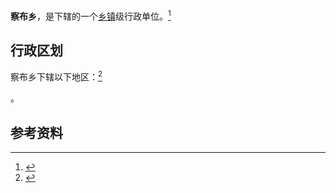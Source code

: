 {{中国乡级行政区|54/25/26/205/000}}

'''察布乡'''，是{{PRC admin/fullname|54/25/26/205/000|3}}下辖的一个[[乡镇|乡镇]]级行政单位。<ref>{{PRC admin/ref sgc|{{PRC admin/parent|54/25/26/205/000}}}}</ref>

== 行政区划 ==

察布乡下辖以下地区：<ref>{{PRC admin/ref sgc|54/25/26/205/000}}</ref>

{{PRC admin/children|54/25/26/205/000}}。

== 参考资料 ==

{{reflist}}

{{行政区划小作品}}
{{PRC admin/navcat|54/25/26/205/000}}